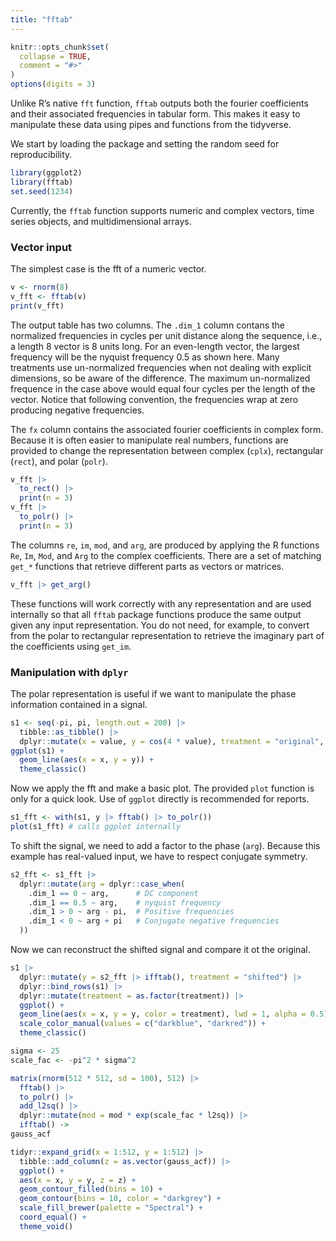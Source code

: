 ```yaml
---
title: "fftab"
---
```


```r
knitr::opts_chunk$set(
  collapse = TRUE,
  comment = "#>"
)
options(digits = 3)
```

Unlike R's native `fft` function, `fftab` outputs both the fourier coefficients and
their associated frequencies in tabular form. This makes it easy to manipulate these data
using pipes and functions from the tidyverse.

We start by loading the package and setting the random seed for reproducibility.

```r
library(ggplot2)
library(fftab)
set.seed(1234)
```

Currently, the `fftab` function supports numeric and complex vectors, time series
objects, and multidimensional arrays.

### Vector input

The simplest case is the fft of a numeric vector.

```r
v <- rnorm(8)
v_fft <- fftab(v)
print(v_fft)
```

The output table has two columns. The `.dim_1` column contans the normalized frequencies in cycles
per unit distance along the sequence, i.e., a length 8 vector is 8 units long. For an even-length
vector, the largest frequency will be the nyquist frequency 0.5 as shown here. Many treatments
use un-normalized frequencies when not dealing with explicit dimensions, so be aware of the
difference. The maximum un-normalized frequence in the case above would equal four cycles per the
length of the vector. Notice that following convention, the frequencies wrap at zero producing
negative frequencies.

The `fx` column contains the associated fourier coefficients in complex form. Because it is often
easier to manipulate real numbers, functions are provided to change the representation between
complex (`cplx`), rectangular (`rect`), and polar (`polr`).

```r
v_fft |>
  to_rect() |>
  print(n = 3)
v_fft |>
  to_polr() |>
  print(n = 3)
```

The columns `re`, `im`, `mod`, and `arg`, are produced by applying the R functions `Re`, `Im`, `Mod`, and `Arg` to the complex coefficients. There are a set of matching `get_*` functions that
retrieve different parts as vectors or matrices.

```r
v_fft |> get_arg()
```

These functions will work correctly with any representation and are used internally so that all
`fftab` package functions produce the same output given any input representation. You do not
need, for example, to convert from the polar to rectangular representation to retrieve the imaginary part of the coefficients using `get_im`.

### Manipulation with `dplyr`

The polar representation is useful if we want to manipulate the phase information contained in a signal.

```r
s1 <- seq(-pi, pi, length.out = 200) |>
  tibble::as_tibble() |>
  dplyr::mutate(x = value, y = cos(4 * value), treatment = "original", .keep = "none")
ggplot(s1) +
  geom_line(aes(x = x, y = y)) +
  theme_classic()
```

Now we apply the fft and make a basic plot. The provided `plot` function is only for a quick
look. Use of `ggplot` directly is recommended for reports.

```r
s1_fft <- with(s1, y |> fftab() |> to_polr())
plot(s1_fft) # calls ggplot internally
```

To shift the signal, we need to add a factor to the phase (`arg`). Because this
example has real-valued input, we have to respect conjugate symmetry.

```r
s2_fft <- s1_fft |>
  dplyr::mutate(arg = dplyr::case_when(
    .dim_1 == 0 ~ arg,      # DC component
    .dim_1 == 0.5 ~ arg,    # nyquist frequency
    .dim_1 > 0 ~ arg - pi,  # Positive frequencies
    .dim_1 < 0 ~ arg + pi   # Conjugate negative frequencies
  ))
```

Now we can reconstruct the shifted signal and compare it ot the original.

```r
s1 |>
  dplyr::mutate(y = s2_fft |> ifftab(), treatment = "shifted") |>
  dplyr::bind_rows(s1) |>
  dplyr::mutate(treatment = as.factor(treatment)) |>
  ggplot() +
  geom_line(aes(x = x, y = y, color = treatment), lwd = 1, alpha = 0.5) +
  scale_color_manual(values = c("darkblue", "darkred")) +
  theme_classic()
```


```r
sigma <- 25
scale_fac <- -pi^2 * sigma^2

matrix(rnorm(512 * 512, sd = 100), 512) |>
  fftab() |>
  to_polr() |>
  add_l2sq() |>
  dplyr::mutate(mod = mod * exp(scale_fac * l2sq)) |>
  ifftab() ->
gauss_acf

tidyr::expand_grid(x = 1:512, y = 1:512) |>
  tibble::add_column(z = as.vector(gauss_acf)) |>
  ggplot() +
  aes(x = x, y = y, z = z) +
  geom_contour_filled(bins = 10) +
  geom_contour(bins = 10, color = "darkgrey") +
  scale_fill_brewer(palette = "Spectral") +
  coord_equal() +
  theme_void()
```
